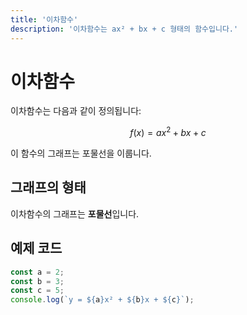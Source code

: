 ```yaml
---
title: '이차함수'
description: '이차함수는 ax² + bx + c 형태의 함수입니다.'
---
```


# 이차함수

이차함수는 다음과 같이 정의됩니다:

$$ f(x) = ax^2 + bx + c $$

이 함수의 그래프는 포물선을 이룹니다.

## 그래프의 형태

이차함수의 그래프는 **포물선**입니다.

## 예제 코드

```jsx
const a = 2;
const b = 3;
const c = 5;
console.log(`y = ${a}x² + ${b}x + ${c}`);
```

